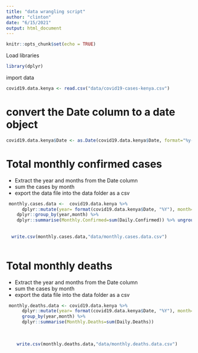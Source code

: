 ```yaml
---
title: "data wrangling script"
author: "clinton"
date: "6/15/2021"
output: html_document
---
```


```r
knitr::opts_chunk$set(echo = TRUE)
```

Load libraries
```r
library(dplyr)
```

import data
```r
covid19.data.kenya <- read.csv("data/covid19-cases-kenya.csv")
```

# convert the Date column to a date object

```r

covid19.data.kenya$Date <- as.Date(covid19.data.kenya$Date, format="%y-%m-%d")

```

# Total monthly confirmed cases
 - Extract the year and months from the Date column  
 - sum the cases by month  
 - export the data file into the data folder as a csv  
 
```r

 monthly.cases.data <-  covid19.data.kenya %>% 
      dplyr::mutate(year= format(covid19.data.kenya$Date, "%Y"), month=format(covid19.data.kenya$Date, "%B")) %>%
    dplyr::group_by(year,month) %>%
    dplyr::summarise(Monthly.Confirmed=sum(Daily.Confirmed)) %>% ungroup()
    
    
  write.csv(monthly.cases.data,"data/monthly.cases.data.csv")  
    
```

# Total monthly deaths
 - Extract the year and months from the Date column  
 - sum the cases by month  
 - export the data file into the data folder as a csv  
```r
 monthly.deaths.data <- covid19.data.kenya %>% 
      dplyr::mutate(year= format(covid19.data.kenya$Date, "%Y"), month=format(covid19.data.kenya$Date, "%B")) %>%
      group_by(year,month) %>%
      dplyr::summarise(Monthly.Deaths=sum(Daily.Deaths)) 
    
    
    
    write.csv(monthly.deaths.data,"data/monthly.deaths.data.csv")  
```



